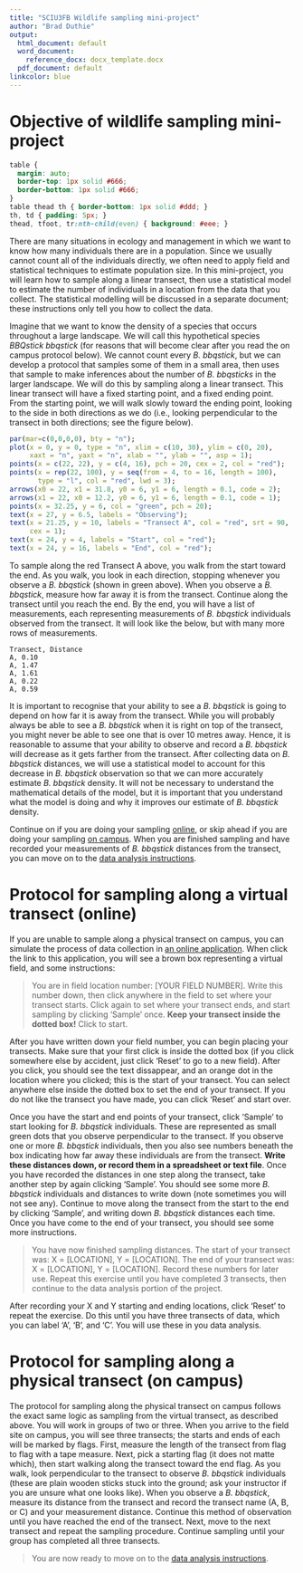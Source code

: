 ```yaml
---
title: "SCIU3FB Wildlife sampling mini-project"
author: "Brad Duthie"
output:
  html_document: default
  word_document:
    reference_docx: docx_template.docx
  pdf_document: default
linkcolor: blue
---
```


Objective of wildlife sampling mini-project
================================================================================

```css
table {
  margin: auto;
  border-top: 1px solid #666;
  border-bottom: 1px solid #666;
}
table thead th { border-bottom: 1px solid #ddd; }
th, td { padding: 5px; }
thead, tfoot, tr:nth-child(even) { background: #eee; }
```

There are many situations in ecology and management in which we want to know how many individuals there are in a population. Since we usually cannot count all of the individuals directly, we often need to apply field and statistical techniques to estimate population size. In this mini-project, you will learn how to sample along a linear transect, then use a statistical model to estimate the number of individuals in a location from the data that you collect. The statistical modelling will be discussed in a separate document; these instructions only tell you how to collect the data. 

Imagine that we want to know the density of a species that occurs throughout a large landscape. We will call this hypothetical species *BBQstick bbqstick* (for reasons that will become clear after you read the on campus protocol below). We cannot count every *B. bbqstick*, but we can develop a protocol that samples some of them in a small area, then uses that sample to make inferences about the number of *B. bbqsticks* in the larger landscape. We will do this by sampling along a linear transect. This linear transect will have a fixed starting point, and a fixed ending point. From the starting point, we will walk slowly toward the ending point, looking to the side in both directions as we do (i.e., looking perpendicular to the transect in both directions; see the figure below). 


```r
par(mar=c(0,0,0,0), bty = "n");
plot(x = 0, y = 0, type = "n", xlim = c(10, 30), ylim = c(0, 20), 
     xaxt = "n", yaxt = "n", xlab = "", ylab = "", asp = 1);
points(x = c(22, 22), y = c(4, 16), pch = 20, cex = 2, col = "red");
points(x = rep(22, 100), y = seq(from = 4, to = 16, length = 100),
       type = "l", col = "red", lwd = 3);
arrows(x0 = 22, x1 = 31.8, y0 = 6, y1 = 6, length = 0.1, code = 2);
arrows(x1 = 22, x0 = 12.2, y0 = 6, y1 = 6, length = 0.1, code = 1);
points(x = 32.25, y = 6, col = "green", pch = 20);
text(x = 27, y = 6.5, labels = "Observing");
text(x = 21.25, y = 10, labels = "Transect A", col = "red", srt = 90, 
     cex = 1);
text(x = 24, y = 4, labels = "Start", col = "red");
text(x = 24, y = 16, labels = "End", col = "red");
```

To sample along the red Transect A above, you walk from the start toward the end. As you walk, you look in each direction, stopping whenever you observe a *B. bbqstick* (shown in green above). When you observe a *B. bbqstick*, measure how far away it is from the transect. Continue along the transect until you reach the end. By the end, you will have a list of measurements, each representing measurements of *B. bbqstick* individuals observed from the transect. It will look like the below, but with many more rows of measurements.

```
Transect, Distance
A, 0.10
A, 1.47
A, 1.61
A, 0.22
A, 0.59
```

It is important to recognise that your ability to see a *B. bbqstick* is going to depend on how far it is away from the transect. While you will probably always be able to see a *B. bbqstick* when it is right on top of the transect, you might never be able to see one that is over 10 metres away. Hence, it is reasonable to assume that your ability to observe and record a *B. bbqstick* will decrease as it gets farther from the transect. After collecting data on *B. bbqstick* distances, we will use a statistical model to account for this decrease in *B. bbqstick* observation so that we can more accurately estimate *B. bbqstick* density. It will not be necessary to understand the mathematical details of the model, but it is important that you understand what the model is doing and why it improves our estimate of *B. bbqstick* density. 

Continue on if you are doing your sampling [online](#online), or skip ahead if you are doing your sampling [on campus](#campus). When you are finished sampling and have recorded your measurements of *B. bbqstick* distances from the transect, you can move on to the [data analysis instructions](https://bradduthie.github.io/wildlife_sampling_mini-project/analysis.html).


Protocol for sampling along a virtual transect (online) {#online}
================================================================================

If you are unable to sample along a physical transect on campus, you can simulate the process of data collection in [an online application](https://bradduthie.shinyapps.io/wildlife_sampling_mini-project/). When click the link to this application, you will see a brown box representing a virtual field, and some instructions:

> You are in field location number: [YOUR FIELD NUMBER]. Write this number down, then click anywhere in the field to set where your transect starts. Click again to set where your transect ends, and start sampling by clicking 'Sample' once. **Keep your transect inside the dotted box!** Click to start.

After you have written down your field number, you can begin placing your transects. Make sure that your first click is inside the dotted box (if you click somewhere else by accident, just click 'Reset' to go to a new field). After you click, you should see the text dissappear, and an orange dot in the location where you clicked; this is the start of your transect. You can select anywhere else inside the dotted box to set the end of your transect. If you do not like the transect you have made, you can click 'Reset' and start over.

Once you have the start and end points of your transect, click 'Sample' to start looking for *B. bbqstick* individuals. These are represented as small green dots that you observe perpendicular to the transect. If you observe one or more *B. bbqstick* individuals, then you also see numbers beneath the box indicating how far away these individuals are from the transect. **Write these distances down, or record them in a spreadsheet or text file**. Once you have recorded the distances in one step along the transect, take another step by again clicking 'Sample'. You should see some more *B. bbqstick* individuals and distances to write down (note sometimes you will not see any). Continue to move along the transect from the start to the end by clicking 'Sample', and writing down *B. bbqstick* distances each time. Once you have come to the end of your transect, you should see some more instructions.

> You have now finished sampling distances. The start of your transect was: X = [LOCATION], Y = [LOCATION]. The end of your transect was: X = [LOCATION], Y = [LOCATION]. Record these numbers for later use. Repeat this exercise until you have completed 3 transects, then continue to the data analysis portion of the project.

After recording your X and Y starting and ending locations, click 'Reset' to repeat the exercise. Do this until you have three transects of data, which you can label 'A', 'B', and 'C'. You will use these in you data analysis.


Protocol for sampling along a physical transect (on campus) {#campus}
================================================================================

The protocol for sampling along the physical transect on campus follows the exact same logic as sampling from the virtual transect, as described above. You will work in groups of two or three.  When you arrive to the field site on campus, you will see three transects; the starts and ends of each will be marked by flags. First, measure the length of the transect from flag to flag with a tape measure. Next, pick a starting flag (it does not matte which), then start walking along the transect toward the end flag. As you walk, look perpendicular to the transect to observe *B. bbqstick* individuals (these are plain wooden sticks stuck into the ground; ask your instructor if you are unsure what one looks like). When you observe a *B. bbqstick*, measure its distance from the transect and record the transect name (A, B, or C) and your measurement distance. Continue this method of observation until you have reached the end of the transect. Next, move to the next transect and repeat the sampling procedure. Continue sampling until your group has completed all three transects.


> You are now ready to move on to the [data analysis instructions](https://bradduthie.github.io/wildlife_sampling_mini-project/analysis.html).






